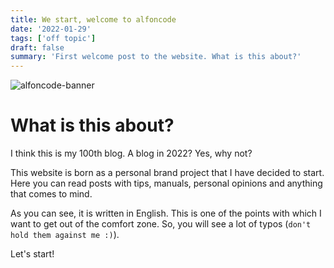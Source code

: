 ```yaml
---
title: We start, welcome to alfoncode
date: '2022-01-29'
tags: ['off topic']
draft: false
summary: 'First welcome post to the website. What is this about?'
---
```


![alfoncode-banner](/static/images/twitter-card.png)

# What is this about?

I think this is my 100th blog. A blog in 2022? Yes, why not?

This website is born as a personal brand project that I have decided to start.
Here you can read posts with tips, manuals, personal opinions and anything that comes to mind.

As you can see, it is written in English. This is one of the points with which I want to get out of the comfort zone. So, you will see a lot of typos (`don't hold them against me :)`).

Let's start!
